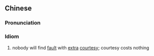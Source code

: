 {{also|礼多人不怪}}
==Chinese==
{{zh-forms|s=礼多人不怪}}

===Pronunciation===
{{zh-pron
|m=lǐ duō rén 不guài
|c=lai5 do1 jan4 bat1 gwaai3
|cat=id
}}

===Idiom===
{{zh-idiom}}

# nobody will find [[fault]] with [[extra]] [[courtesy]]; courtesy costs nothing